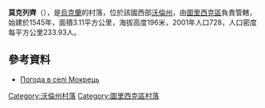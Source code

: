 {{coord|51|1|11|N|24|23|53|E|scale:30000|display=title}}

'''莫克列齊'''（{{lang-uk|Мокрець}}），是[[烏克蘭|烏克蘭]]的村落，位於該國西部[[沃倫州|沃倫州]]，由[[圖里西克區|圖里西克區]]負責管轄，始建於1545年，面積3.11平方公里，海拔高度196米，2001年人口728，人口密度每平方公里233.93人。

==參考資料==
* [http://weather.in.ua/ua/volynskaja/16177 Погода в селі Мокрець] {{Wayback|url=http://weather.in.ua/ua/volynskaja/16177 |date=20160305081938 }}

[[Category:沃倫州村落|Category:沃倫州村落]]
[[Category:圖里西克區村落|Category:圖里西克區村落]]


{{Volyn-geo-stub}}